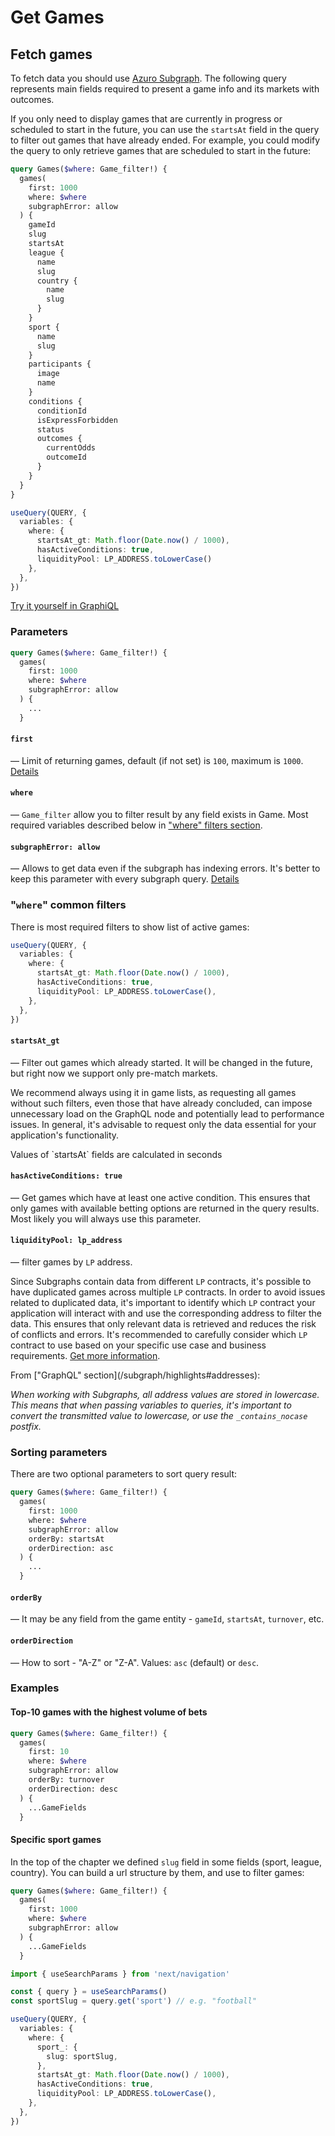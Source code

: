 
# Get Games

## Fetch games

To fetch data you should use [Azuro Subgraph](/subgraph/overview). The following query represents main fields required
to present a game info and its markets with outcomes.

If you only need to display games that are currently in progress or scheduled to start in the future, you can use the
`startsAt` field in the query to filter out games that have already ended. For example, you could modify the query to
only retrieve games that are scheduled to start in the future:

```graphql
query Games($where: Game_filter!) {
  games(
    first: 1000
    where: $where
    subgraphError: allow
  ) {
    gameId
    slug
    startsAt
    league {
      name
      slug
      country {
        name
        slug
      }
    }
    sport {
      name
      slug
    }
    participants {
      image
      name
    }
    conditions {
      conditionId
      isExpressForbidden
      status
      outcomes {
        currentOdds
        outcomeId
      }
    }
  }
}
```
```ts
useQuery(QUERY, {
  variables: {
    where: {
      startsAt_gt: Math.floor(Date.now() / 1000),
      hasActiveConditions: true,
      liquidityPool: LP_ADDRESS.toLowerCase()
    },
  },
})
```

[Try it yourself in GraphiQL](https://thegraph.azuro.org/subgraphs/name/azuro-protocol/azuro-api-polygon-v3/graphql?query=query+Games%28%24where%3A+Game_filter%21%29+%7B%0A++games%28%0A++++first%3A+1000%0A++++where%3A+%24where%0A++++orderBy%3A+turnover%0A++++orderDirection%3A+de%0A++++subgraphError%3A+allow%0A++%29+%7B%0A++++gameId%0A++++slug%0A++++status%0A++++startsAt%0A++++league+%7B%0A++++++name%0A++++++slug%0A++++++country+%7B%0A++++++++name%0A++++++++slug%0A++++++%7D%0A++++%7D%0A++++sport+%7B%0A++++++name%0A++++++slug%0A++++%7D%0A++++participants+%7B%0A++++++image%0A++++++name%0A++++%7D%0A++++conditions+%7B%0A++++++conditionId%0A++++++isExpressForbidden%0A++++++status%0A++++++outcomes+%7B%0A++++++++currentOdds%0A++++++++outcomeId%0A++++++%7D%0A++++%7D%0A++%7D%0A%7D&variables=%22%7B%5Cn++%5C%22where%5C%22%3A+%7B%5Cn++++%5C%22startsAt_gt%5C%22%3A+%5C%221695956812%5C%22%2C%5Cn++++%5C%22hasActiveConditions%5C%22%3A+true%2C%5Cn++++%5C%22liquidityPool%5C%22%3A+%5C%220x7043e4e1c4045424858ecbced80989feafc11b36%5C%22%5Cn++%7D%5Cn%7D%22&operationName=Games)


### Parameters

```graphql {3-5}
query Games($where: Game_filter!) {
  games(
    first: 1000
    where: $where
    subgraphError: allow
  ) {
    ...
  }
```

#### `first`
&mdash; Limit of returning games, default (if not set) is `100`, maximum is `1000`. [Details](/subgraph/highlights#limits)

#### `where`
&mdash; `Game_filter` allow you to filter result by any field exists in Game. Most required variables described below in ["where" filters section](#where-common-filters).

#### `subgraphError: allow`
&mdash; Allows to get data even if the subgraph has indexing errors. It's better to keep this parameter with every subgraph query. [Details](/subgraph/highlights#indexing-errors)


### "`where`" common filters

There is most required filters to show list of active games:
```ts {4-6}
useQuery(QUERY, {
  variables: {
    where: {
      startsAt_gt: Math.floor(Date.now() / 1000),
      hasActiveConditions: true,
      liquidityPool: LP_ADDRESS.toLowerCase(),
    },
  },
})
```

#### `startsAt_gt`
&mdash; Filter out games which already started. It will be changed in the future, but right now we support only pre-match markets.

We recommend always using it in game lists, as requesting all games without such filters,
even those that have already concluded, can impose unnecessary load on the GraphQL node and potentially lead to performance issues.
In general, it's advisable to request only the data essential for your application's functionality.

<Callout type="info">
  Values of `startsAt` fields are calculated in seconds
</Callout>

#### `hasActiveConditions: true`
&mdash; Get games which have at least one active condition. This ensures that only games with available betting options
are returned in the query results. Most likely you will always use this parameter.

#### `liquidityPool: lp_address`
&mdash; filter games by `LP` address.

Since Subgraphs contain data from different `LP` contracts, it's possible to have duplicated games across multiple
`LP` contracts. In order to avoid issues related to duplicated data, it's important to identify which `LP` contract
your application will interact with and use the corresponding address to filter the data. This ensures that only relevant
data is retrieved and reduces the risk of conflicts and errors. It's recommended to carefully consider which `LP`
contract to use based on your specific use case and business requirements.
[Get more information](/apis/subgraph/highlights#entity-duplications).

<Callout type="info">
  From ["GraphQL" section](/subgraph/highlights#addresses):

  _When working with Subgraphs, all address values are stored in lowercase. This means that when passing variables to
  queries, it's important to convert the transmitted value to lowercase, or use the `_contains_nocase` postfix._
</Callout>


### Sorting parameters
There are two optional parameters to sort query result:
```graphql {6-7}
query Games($where: Game_filter!) {
  games(
    first: 1000
    where: $where
    subgraphError: allow
    orderBy: startsAt
    orderDirection: asc
  ) {
    ...
  }
```
#### `orderBy`
&mdash; It may be any field from the game entity - `gameId`, `startsAt`, `turnover`, etc.
#### `orderDirection`
&mdash; How to sort - "A-Z" or "Z-A". Values: `asc` (default) or `desc`.

### Examples
#### Top-10 games with the highest volume of bets
```graphql {3, 6-7}
query Games($where: Game_filter!) {
  games(
    first: 10
    where: $where
    subgraphError: allow
    orderBy: turnover
    orderDirection: desc
  ) {
    ...GameFields
  }
```

#### Specific sport games
In the top of the chapter we defined `slug` field in some fields (sport, league, country). You can build a url structure by them, and use to filter games:
```graphql
query Games($where: Game_filter!) {
  games(
    first: 1000
    where: $where
    subgraphError: allow
  ) {
    ...GameFields
  }
```
```ts {9-11}
import { useSearchParams } from 'next/navigation'

const { query } = useSearchParams()
const sportSlug = query.get('sport') // e.g. "football"

useQuery(QUERY, {
  variables: {
    where: {
      sport_: {
        slug: sportSlug,
      },
      startsAt_gt: Math.floor(Date.now() / 1000),
      hasActiveConditions: true,
      liquidityPool: LP_ADDRESS.toLowerCase(),
    },
  },
})
```
